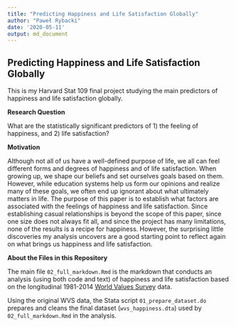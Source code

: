 ```yaml
---
title: "Predicting Happiness and Life Satisfaction Globally"
author: "Paweł Rybacki"
date: '2020-05-11'
output: md_document
---
```


## Predicting Happiness and Life Satisfaction Globally

This is my Harvard Stat 109 final project studying the main predictors of happiness and life satisfaction globally.

**Research Question**

What are the statistically significant predictors of 1) the feeling of
happiness, and 2) life satisfaction?

**Motivation**

Although not all of us have a well-defined purpose of life, we all can
feel different forms and degrees of happiness and of life satisfaction.
When growing up, we shape our beliefs and set ourselves goals based on
them. However, while education systems help us form our opinions and
realize many of these goals, we often end up ignorant about what
ultimately matters in life. The purpose of this paper is to establish
what factors are associated with the feelings of happiness and life
satisfaction. Since establishing casual relationships is beyond the
scope of this paper, since one size does not always fit all, and since
the project has many limitations, none of the results is a recipe for
happiness. However, the surprising little discoveries my analysis
uncovers are a good starting point to reflect again on what brings us
happiness and life satisfaction.

**About the Files in this Repository**

The main file `02_full_markdown.Rmd` is the markdown that conducts an analysis (using both code and text) of happiness and life satisfaction based on the longitudinal 1981-2014 [World Values Survey](www.worldvaluessurvey.org) data.

Using the original WVS data, the Stata script `01_prepare_dataset.do` prepares and cleans the final dataset (`wvs_happiness.dta`) used by `02_full_markdown.Rmd` in the analysis.